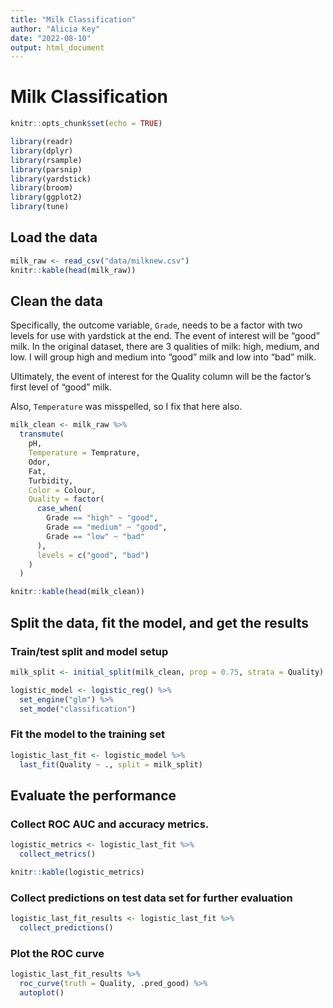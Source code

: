 ```yaml
---
title: "Milk Classification"
author: "Alicia Key"
date: "2022-08-10"
output: html_document
---
```


# Milk Classification

```r
knitr::opts_chunk$set(echo = TRUE)
```

```r
library(readr)
library(dplyr)
library(rsample)
library(parsnip)
library(yardstick)
library(broom)
library(ggplot2)
library(tune)
```

## Load the data

```r
milk_raw <- read_csv("data/milknew.csv")
knitr::kable(head(milk_raw))
```

## Clean the data

Specifically, the outcome variable, `Grade`, needs to be a factor with two levels for use with yardstick at the end. The event of interest will be "good" milk. In the original dataset, there are 3 qualities of milk: high, medium, and low. I will group high and medium into "good" milk and low into "bad" milk.

Ultimately, the event of interest for the Quality column will be the factor's first level of "good" milk.

Also, `Temperature` was misspelled, so I fix that here also.

```r
milk_clean <- milk_raw %>%
  transmute(
    pH,
    Temperature = Temprature,
    Odor,
    Fat,
    Turbidity,
    Color = Colour,
    Quality = factor(
      case_when(
        Grade == "high" ~ "good",
        Grade == "medium" ~ "good",
        Grade == "low" ~ "bad"
      ),
      levels = c("good", "bad")
    )
  )

knitr::kable(head(milk_clean))
```

## Split the data, fit the model, and get the results

### Train/test split and model setup

```r
milk_split <- initial_split(milk_clean, prop = 0.75, strata = Quality)

logistic_model <- logistic_reg() %>%
  set_engine("glm") %>%
  set_mode("classification")
```

### Fit the model to the training set

```r
logistic_last_fit <- logistic_model %>%
  last_fit(Quality ~ ., split = milk_split)
```

## Evaluate the performance

### Collect ROC AUC and accuracy metrics.

```r
logistic_metrics <- logistic_last_fit %>%
  collect_metrics()

knitr::kable(logistic_metrics)
```

### Collect predictions on test data set for further evaluation

```r
logistic_last_fit_results <- logistic_last_fit %>%
  collect_predictions()
```

### Plot the ROC curve

```r
logistic_last_fit_results %>%
  roc_curve(truth = Quality, .pred_good) %>%
  autoplot()
```


